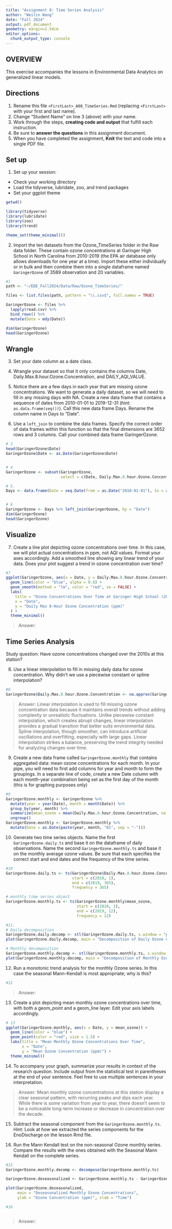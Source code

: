 ```yaml
---
title: "Assignment 8: Time Series Analysis"
author: "Weilin Wang"
date: "Fall 2024"
output: pdf_document
geometry: margin=2.54cm
editor_options: 
  chunk_output_type: console
---
```


## OVERVIEW

This exercise accompanies the lessons in Environmental Data Analytics on generalized linear models. 

## Directions
1. Rename this file `<FirstLast>_A08_TimeSeries.Rmd` (replacing `<FirstLast>` with your first and last name).
2. Change "Student Name" on line 3 (above) with your name.
3. Work through the steps, **creating code and output** that fulfill each instruction.
4. Be sure to **answer the questions** in this assignment document.
5. When you have completed the assignment, **Knit** the text and code into a single PDF file.

## Set up 
1. Set up your session:

* Check your working directory
* Load the tidyverse, lubridate, zoo, and trend packages
* Set your ggplot theme

```r
getwd()

library(tidyverse)
library(lubridate)
library(zoo)
library(trend)

theme_set(theme_minimal()) 

```


2. Import the ten datasets from the Ozone_TimeSeries folder in the Raw data folder. These contain ozone concentrations at Garinger High School in North Carolina from 2010-2019 (the EPA air database only allows downloads for one year at a time). Import these either individually or in bulk and then combine them into a single dataframe named `GaringerOzone` of 3589 observation and 20 variables. 

```r
#1
path <- "~/EDE_Fall2024/Data/Raw/Ozone_TimeSeries/"

files <- list.files(path, pattern = "\\.csv$", full.names = TRUE)

GaringerOzone <- files %>%
  lapply(read.csv) %>%
  bind_rows() %>%
  mutate(Date = mdy(Date)) 

dim(GaringerOzone)
head(GaringerOzone)
```

## Wrangle

3. Set your date column as a date class.

4. Wrangle your dataset so that it only contains the columns Date, Daily.Max.8.hour.Ozone.Concentration, and DAILY_AQI_VALUE. 

5. Notice there are a few days in each year that are missing ozone concentrations. We want to generate a daily dataset, so we will need to fill in any missing days with NA. Create a new data frame that contains a sequence of dates from 2010-01-01 to 2019-12-31 (hint: `as.data.frame(seq())`). Call this new data frame Days. Rename the column name in Days to "Date".

6. Use a `left_join` to combine the data frames. Specify the correct order of data frames within this function so that the final dimensions are 3652 rows and 3 columns. Call your combined data frame GaringerOzone. 

```r
# 3
head(GaringerOzone$Date)
GaringerOzone$Date <- as.Date(GaringerOzone$Date)


# 4
GaringerOzone <- subset(GaringerOzone, 
                        select = c(Date, Daily.Max.8.hour.Ozone.Concentration, DAILY_AQI_VALUE))

# 5.
Days <- data.frame(Date = seq.Date(from = as.Date("2010-01-01"), to = as.Date("2019-12-31"), by = "day"))


# 6
GaringerOzone <- Days %>% left_join(GaringerOzone, by = "Date")
dim(GaringerOzone)
head(GaringerOzone)


```

## Visualize

7. Create a line plot depicting ozone concentrations over time. In this case, we will plot actual concentrations in ppm, not AQI values. Format your axes accordingly. Add a smoothed line showing any linear trend of your data. Does your plot suggest a trend in ozone concentration over time?

```r
#7
ggplot(GaringerOzone, aes(x = Date, y = Daily.Max.8.hour.Ozone.Concentration)) +
  geom_line(color = "blue", alpha = 0.6) +
  geom_smooth(method = "lm", color = "red", se = FALSE) +
  labs(
    title = "Ozone Concentrations Over Time at Garinger High School (2010-2019)",
    x = "Date",
    y = "Daily Max 8-Hour Ozone Concentration (ppm)"
  ) +
  theme_minimal()
```

>Answer:

## Time Series Analysis

Study question: Have ozone concentrations changed over the 2010s at this station? 

8. Use a linear interpolation to fill in missing daily data for ozone concentration. Why didn't we use a piecewise constant or spline interpolation?

```r
#8
GaringerOzone$Daily.Max.8.hour.Ozone.Concentration <- na.approx(GaringerOzone$Daily.Max.8.hour.Ozone.Concentration, rule = 2)

```

> Answer: Linear interpolation is used to fill missing ozone concentration data because it maintains overall trends without adding complexity or unrealistic fluctuations. Unlike piecewise constant interpolation, which creates abrupt changes, linear interpolation provides a gradual transition that better suits environmental data. Spline interpolation, though smoother, can introduce artificial oscillations and overfitting, especially with large gaps. Linear interpolation strikes a balance, preserving the trend integrity needed for analyzing changes over time.


9. Create a new data frame called `GaringerOzone.monthly` that contains aggregated data: mean ozone concentrations for each month. In your pipe, you will need to first add columns for year and month to form the groupings. In a separate line of code, create a new Date column with each month-year combination being set as the first day of the month (this is for graphing purposes only)

```r
#9
GaringerOzone.monthly <- GaringerOzone %>%
  mutate(year = year(Date), month = month(Date)) %>%
  group_by(year, month) %>%             
  summarize(mean_ozone = mean(Daily.Max.8.hour.Ozone.Concentration, na.rm = TRUE)) %>%
  ungroup()
GaringerOzone.monthly <- GaringerOzone.monthly %>%
  mutate(Date = as.Date(paste(year, month, "01", sep = "-")))
```


10. Generate two time series objects. Name the first `GaringerOzone.daily.ts` and base it on the dataframe of daily observations. Name the second `GaringerOzone.monthly.ts` and base it on the monthly average ozone values. Be sure that each specifies the correct start and end dates and the frequency of the time series.

```r
#10
GaringerOzone.daily.ts <- ts(GaringerOzone$Daily.Max.8.hour.Ozone.Concentration, 
                             start = c(2010, 1),  
                             end = c(2019, 365),      
                             frequency = 365)

# monthly time series object
GaringerOzone.monthly.ts <- ts(GaringerOzone.monthly$mean_ozone, 
                               start = c(2010, 1),
                               end = c(2019, 12),
                               frequency = 12)

#11.
# Daily decomposition
GaringerOzone.daily.decomp <- stl(GaringerOzone.daily.ts, s.window = "periodic")
plot(GaringerOzone.daily.decomp, main = "Decomposition of Daily Ozone Concentration")

# Monthly decomposition
GaringerOzone.monthly.decomp <- stl(GaringerOzone.monthly.ts, s.window = "periodic")
plot(GaringerOzone.monthly.decomp, main = "Decomposition of Monthly Ozone Concentration")


```


12. Run a monotonic trend analysis for the monthly Ozone series. In this case the seasonal Mann-Kendall is most appropriate; why is this?

```r
#12


```

> Answer: 

13. Create a plot depicting mean monthly ozone concentrations over time, with both a geom_point and a geom_line layer. Edit your axis labels accordingly.

```r
# 13
ggplot(GaringerOzone.monthly, aes(x = Date, y = mean_ozone)) +
  geom_line(color = "blue") +             
  geom_point(color = "red", size = 1.5) + 
  labs(title = "Mean Monthly Ozone Concentrations Over Time",
       x = "Date",
       y = "Mean Ozone Concentration (ppm)") +
  theme_minimal()

```

14. To accompany your graph, summarize your results in context of the research question. Include output from the statistical test in parentheses at the end of your sentence. Feel free to use multiple sentences in your interpretation.

> Answer: Mean monthly ozone concentrations at this station display a clear seasonal pattern, with recurring peaks and dips each year. While there is some variation from year to year, there doesn’t seem to be a noticeable long-term increase or decrease in concentration over the decade.

15. Subtract the seasonal component from the `GaringerOzone.monthly.ts`. Hint: Look at how we extracted the series components for the EnoDischarge on the lesson Rmd file.

16. Run the Mann Kendall test on the non-seasonal Ozone monthly series. Compare the results with the ones obtained with the Seasonal Mann Kendall on the complete series.

```r
#15
GaringerOzone.monthly.decomp <- decompose(GaringerOzone.monthly.ts)

GaringerOzone.deseasonalized <- GaringerOzone.monthly.ts - GaringerOzone.monthly.decomp$seasonal

plot(GaringerOzone.deseasonalized, 
     main = "Deseasonalized Monthly Ozone Concentrations",
     ylab = "Ozone Concentration (ppm)", xlab = "Time")

#16



```

> Answer: 
